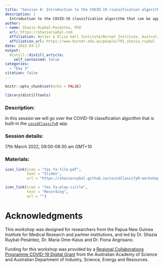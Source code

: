 ```yaml
---
title: "Session 8: Introduction to the COVID-19 classification algorithm"
description: |
  Introduction to the COVID-19 classification algorithm that can be applied in the covidClassifyR Shiny app
author: 
- name: Shazia Ruybal-Pesántez, PhD
  url: https://shaziaruybal.com
  affiliation: Walter & Eliza Hall Institute/Burnet Institute, Australia
  affiliation_url: https://www.burnet.edu.au/people/701_shazia_ruybal
date: 2022-03-17
output:
  distill::distill_article:
    self_contained: false
categories:
  - "Day 3"
citation: false
---
```


```r
knitr::opts_chunk$set(echo = FALSE)
```

```r
library(distilltools)
```

### Description:
In this session we will go over the COVID-19 classification algorithm that is built-in the [`covidClassifyR`](https://shaziaruybal.shinyapps.io/covidclassifyr) app. 

### <i class="fas fa-calendar-alt"></i> Session details:
17th March 2022, 09:00-09:30 am GMT+10

### <i class="fas fa-book-open"></i> Materials:

```r
icon_link(icon = "fas fa-file-pdf",
          text = "Slides",
          url = "https://shaziaruybal.github.io/covidClassifyR-workshop/slides/session8/session8_slides.html")

icon_link(icon = "fas fa-play-circle",
          text = "Recording",
          url = "")
```
  
# Acknowledgments {.appendix}

This workshop was designed for researchers from the Papua New Guinea Institute for Medical Research and partner institutions, and led by Dr. Shazia Ruybal-Pesántez, Dr. Maria Ome-Kaius and Dr. Fiona Angrisano. 

Funding for this workshop was provided by a [Regional Collaborations Programme COVID-19 Digital Grant](https://www.science.org.au/news-and-events/news-and-media-releases/regional-research-set-get-digital-boost) from the Australian Academy of Science and Australian Department of Industry, Science, Energy and Resources. 
